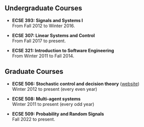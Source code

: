<div class="container shadow-lg p-3 mb-5 bg-body rounded">

## Undergraduate Courses

- **ECSE 393: Signals and Systems I** <br />
  From Fall 2012 to Winter 2016.

- **ECSE 307: Linear Systems and Control** <br />
  From Fall 2017 to present.

- **ECSE 321: Introduction to Software Engineering** <br />
  From Winter 2011 to Fall 2014.

## Graduate Courses

- **ECSE 506: Stochastic control and decision theory** 
  ([website](https://adityam.github.io/stochastic-control/)) <br />
  Winter 2012 to present (every even year)

- **ECSE 508: Multi-agent systems** <br />
  Winter 2011 to present (every odd year)

- **ECSE 509: Probability and Random Signals** <br />
  Fall 2022 to present.

</div>


